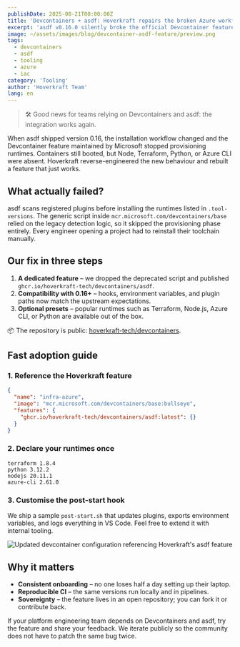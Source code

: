 ```yaml
---
publishDate: 2025-08-21T00:00:00Z
title: 'Devcontainers + asdf: Hoverkraft repairs the broken Azure workflow'
excerpt: 'asdf v0.16.0 silently broke the official Devcontainer feature. Here is how Hoverkraft rebuilt a reliable integration and how you can adopt it in minutes.'
image: ~/assets/images/blog/devcontainer-asdf-feature/preview.png
tags:
  - devcontainers
  - asdf
  - tooling
  - azure
  - iac
category: 'Tooling'
author: 'Hoverkraft Team'
lang: en
---
```



> 🛠️ Good news for teams relying on Devcontainers and asdf: the integration works again.

When asdf shipped version 0.16, the installation workflow changed and the Devcontainer feature maintained by Microsoft stopped provisioning runtimes. Containers still booted, but Node, Terraform, Python, or Azure CLI were absent. Hoverkraft reverse-engineered the new behaviour and rebuilt a feature that just works.

## What actually failed?

asdf scans registered plugins before installing the runtimes listed in `.tool-versions`. The generic script inside `mcr.microsoft.com/devcontainers/base` relied on the legacy detection logic, so it skipped the provisioning phase entirely. Every engineer opening a project had to reinstall their toolchain manually.

## Our fix in three steps

1. **A dedicated feature** – we dropped the deprecated script and published `ghcr.io/hoverkraft-tech/devcontainers/asdf`.
2. **Compatibility with 0.16+** – hooks, environment variables, and plugin paths now match the upstream expectations.
3. **Optional presets** – popular runtimes such as Terraform, Node.js, Azure CLI, or Python are available out of the box.

📦 The repository is public: [hoverkraft-tech/devcontainers](https://github.com/hoverkraft-tech/devcontainers).

## Fast adoption guide

### 1. Reference the Hoverkraft feature

```json
{
  "name": "infra-azure",
  "image": "mcr.microsoft.com/devcontainers/base:bullseye",
  "features": {
    "ghcr.io/hoverkraft-tech/devcontainers/asdf:latest": {}
  }
}
```

### 2. Declare your runtimes once

```
terraform 1.8.4
python 3.12.2
nodejs 20.11.1
azure-cli 2.61.0
```

### 3. Customise the post-start hook

We ship a sample `post-start.sh` that updates plugins, exports environment variables, and logs everything in VS Code. Feel free to extend it with internal tooling.

<Image
  src={codeSnippet}
  width={codeSnippet.width}
  height={codeSnippet.height}
  alt="Updated devcontainer configuration referencing Hoverkraft's asdf feature"
  loading="lazy"
/>

## Why it matters

- **Consistent onboarding** – no one loses half a day setting up their laptop.
- **Reproducible CI** – the same versions run locally and in pipelines.
- **Sovereignty** – the feature lives in an open repository; you can fork it or contribute back.

If your platform engineering team depends on Devcontainers and asdf, try the feature and share your feedback. We iterate publicly so the community does not have to patch the same bug twice.
